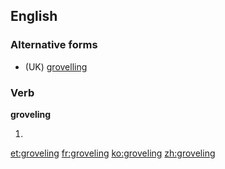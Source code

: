 ==English==

===Alternative forms===
* (UK) [[grovelling]]

===Verb===
'''groveling'''

# {{US}} {{present participle of|grovel}}

[[et:groveling]]
[[fr:groveling]]
[[ko:groveling]]
[[zh:groveling]]